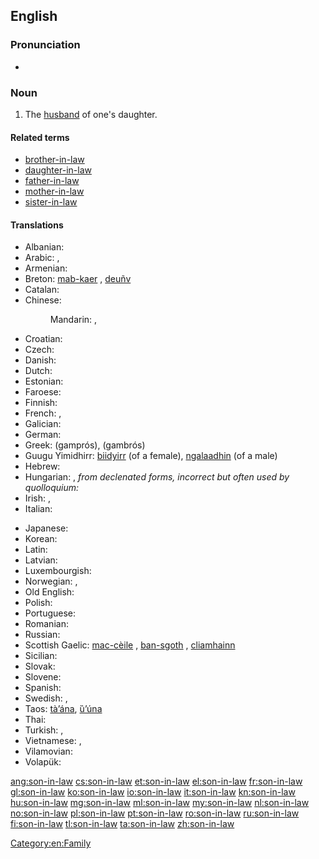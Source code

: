 ==English==

===Pronunciation===
* {{audio|en-us-son-in-law.ogg|Audio (US)}}

===Noun===
{{en-noun|sg=[[son]][[-in-law]]|pl=sons-in-law}}

# The [[husband]] of one's daughter.

====Related terms====
* [[brother-in-law]]
* [[daughter-in-law]]
* [[father-in-law]]
* [[mother-in-law]]
* [[sister-in-law]]

====Translations====
{{trans-top|son-in-law}}
* Albanian: {{t+|sq|dhëndër|m}}
* Arabic: {{t|ar|زوج الابنة|m|tr=zawj al-íbna|sc=Arab}}, {{t|ar|صهر|m|tr=Sihr|sc=Arab}}
* Armenian: {{t-|hy|փեսա|tr=p’esa}}
* Breton: [[mab-kaer]] {{m}}, [[deuñv]] {{m}}
* Catalan: {{t|ca|gendre|m}}
* Chinese:
*: Mandarin: {{t-|cmn|女婿|tr=nǚxu|sc=Hani}},  {{t-|cmn|婿|tr=xù|sc=Hani}}
* Croatian: {{t-|hr|zet}}
* Czech: {{t+|cs|zeť|m}}
* Danish: {{t|da|svigersøn|c}}
* Dutch: {{t+|nl|schoonzoon|m}}
* Estonian: {{t-|et|väimees}}
* Faroese: {{t|fo|versonur|m}}
* Finnish: {{t+|fi|vävy}}
* French: {{t+|fr|beau-fils|m}}, {{t+|fr|gendre|m}}
* Galician: {{t+|gl|xenro|m|xs=Galician}}
* German: {{t+|de|Schwiegersohn|m}}
* Greek: {{t+|el|γαμπρός|m}} (gamprós), {{t+|el|γαμβρός|m}} (gambrós)
* Guugu Yimidhirr: [[biidyirr]] (of a female), [[ngalaadhin]] (of a male)
* Hebrew: {{t+|he|חתן|m|alt=חָתָן|tr=khatan}}
* Hungarian: {{t+|hu|vő}}, ''from declenated forms, incorrect but often used by quolloquium:'' {{t+|hu|vej}}
* Irish: {{t|ga|cliamhain|m}}, {{t|ga|cliamhaineacha|p}}
* Italian: {{t+|it|genero|m}}
{{trans-mid}}
* Japanese: {{t+|ja|婿|tr=むこ, muko}}
* Korean: {{t|ko|사위|tr=sawi|sc=Kore}}
* Latin: {{t+|la|gener|m}}
* Latvian: {{t|lv|znots}}
* Luxembourgish: {{t|lb|Eedem|m}}
* Norwegian: {{t+|no|svigersønn}}, {{t|no|måg}}
* Old English: {{t-|ang|aþum|m|alt=āþum|xs=Old English}}
* Polish: {{t+|pl|zięć|m}}
* Portuguese: {{t+|pt|genro|m}}
* Romanian: {{t+|ro|ginere|m}}
* Russian: {{t+|ru|зять|m|tr=zjat’}}
* Scottish Gaelic: [[mac-cèile]] {{m}}, [[ban-sgoth]] {{m}}, [[cliamhainn]] {{m}}
* Sicilian: {{t+|scn|ienniru|m|xs=Sicilian}}
* Slovak: {{t|sk|zať|m}}
* Slovene: {{t+|sl|zet|m}}
* Spanish: {{t+|es|yerno|m}}
* Swedish: {{t+|sv|svärson|c}}, {{t+|sv|måg|c}}
* Taos: [[tà’ána]], [[ȕ’úna]]
* Thai: {{t|th|ลูกเขย|tr=loog-keuy|sc=Thai}}
* Turkish: {{t+|tr|damat}}, {{t|tr|güveyi}}
* Vietnamese: {{t+|vi|rể|xs=Vietnamese}}, {{t|vi|con rể}}
* Vilamovian: {{tø|wym|adum}}
* Volapük: {{t|vo|lüson}}
{{trans-bottom}}

[[Category:en:Family]]

[[ang:son-in-law]]
[[cs:son-in-law]]
[[et:son-in-law]]
[[el:son-in-law]]
[[fr:son-in-law]]
[[gl:son-in-law]]
[[ko:son-in-law]]
[[io:son-in-law]]
[[it:son-in-law]]
[[kn:son-in-law]]
[[hu:son-in-law]]
[[mg:son-in-law]]
[[ml:son-in-law]]
[[my:son-in-law]]
[[nl:son-in-law]]
[[no:son-in-law]]
[[pl:son-in-law]]
[[pt:son-in-law]]
[[ro:son-in-law]]
[[ru:son-in-law]]
[[fi:son-in-law]]
[[tl:son-in-law]]
[[ta:son-in-law]]
[[zh:son-in-law]]